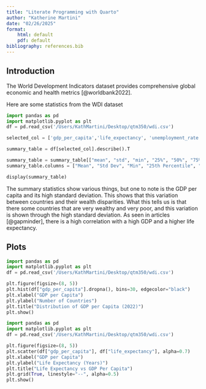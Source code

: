 ```yaml
---
title: "Literate Programming with Quarto"
author: "Katherine Martini"
date: "02/26/2025"
format:
    html: default
    pdf: default
bibliography: references.bib
---
```

## Introduction
The World Development Indicators dataset provides comprehensive global economic and health metrics [@worldbank2022]. 


Here are some statistics from the WDI dataset
```python
import pandas as pd
import matplotlib.pyplot as plt
df = pd.read_csv('/Users/KathMartini/Desktop/qtm350/wdi.csv')

selected_col = ['gdp_per_capita','life_expectancy', 'unemployment_rate']

summary_table = df[selected_col].describe().T

summary_table = summary_table[["mean", "std", "min", "25%", "50%", "75%", "max"]]
summary_table.columns = ["Mean", "Std Dev", "Min", "25th Percentile", "Median", "75th Percentile", "Max"]

display(summary_table)
```

The summary statistics show various things, but one to note is the GDP per capita and its high standard deviation. This shows that this variation between countries and their wealth disparities. What this tells us is that there some countries that are very wealthy and very poor, and this variation is shown through the high standard deviation. As seen in articles [@gapminder], there is a high correlation with a high GDP and a higher life expectancy.  

## Plots

```python
import pandas as pd
import matplotlib.pyplot as plt
df = pd.read_csv('/Users/KathMartini/Desktop/qtm350/wdi.csv')

plt.figure(figsize=(8, 5))
plt.hist(df["gdp_per_capita"].dropna(), bins=30, edgecolor="black")
plt.xlabel("GDP per Capita")
plt.ylabel("Number of Countries")
plt.title("Distribution of GDP per Capita (2022)")
plt.show()
```

```python
import pandas as pd
import matplotlib.pyplot as plt
df = pd.read_csv('/Users/KathMartini/Desktop/qtm350/wdi.csv')

plt.figure(figsize=(8, 5))
plt.scatter(df["gdp_per_capita"], df["life_expectancy"], alpha=0.7)
plt.xlabel("GDP per Capita")
plt.ylabel("Life Expectancy (Years)")
plt.title("Life Expectancy vs GDP Per Capita")
plt.grid(True, linestyle="--", alpha=0.5)
plt.show()
```